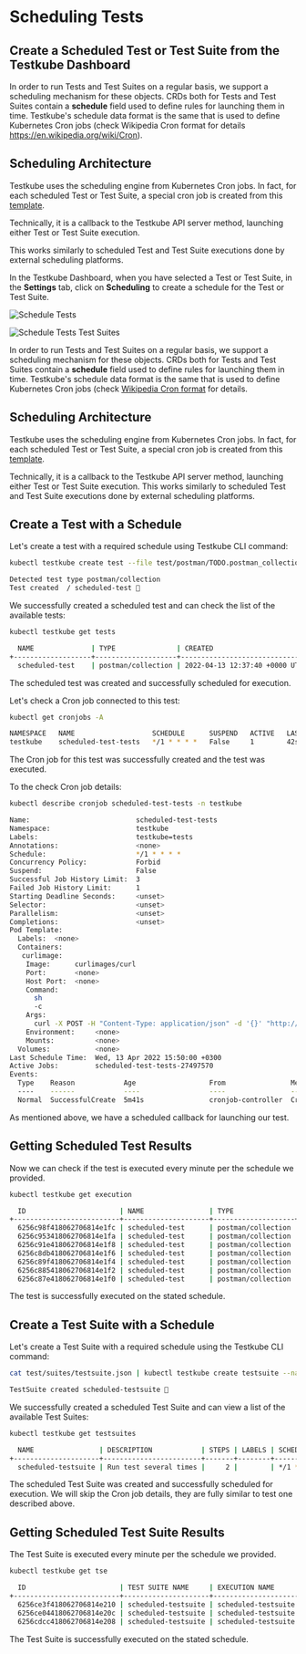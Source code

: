 
# Scheduling Tests

<Tabs>
<TabItem value="dashboard" label="Dashboard" default>

## Create a Scheduled Test or Test Suite from the Testkube Dashboard

In order to run Tests and Test Suites on a regular basis, we support a scheduling mechanism for these objects.
CRDs both for Tests and Test Suites contain a **schedule** field used to define rules for launching them in time.
Testkube's schedule data format is the same that is used to define Kubernetes Cron jobs (check Wikipedia Cron format for details <https://en.wikipedia.org/wiki/Cron>).

## Scheduling Architecture

Testkube uses the scheduling engine from Kubernetes Cron jobs.
In fact, for each scheduled Test or Test Suite, a special cron job is created from this [template](ttps://github.com/kubeshop/helm-charts/tree/main/charts/testkube-operator/cronjob-template.yml).

Technically, it is a callback to the Testkube API server method, launching either Test or Test Suite execution.

This works similarly to scheduled Test and Test Suite executions done by external scheduling platforms.

In the Testkube Dashboard, when you have selected a Test or Test Suite, in the **Settings** tab, click on **Scheduling** to create a schedule for the Test or Test Suite.

![Schedule Tests](../img/schedule-tests.png)

![Schedule Tests Test Suites](../img/schedule-test-suites.png)

</TabItem>

<TabItem value="cli" label="CLI">

In order to run Tests and Test Suites on a regular basis, we support a scheduling mechanism for these objects.
CRDs both for Tests and Test Suites contain a **schedule** field used to define rules for launching them in time.
Testkube's schedule data format is the same that is used to define Kubernetes Cron jobs (check [Wikipedia Cron format](https://en.wikipedia.org/wiki/Cron) for details.

## Scheduling Architecture

Testkube uses the scheduling engine from Kubernetes Cron jobs.
In fact, for each scheduled Test or Test Suite, a special cron job is created from this [template](https://github.com/kubeshop/helm-charts/tree/main/charts/testkube-operator/cronjob-template.yml).

Technically, it is a callback to the Testkube API server method, launching either Test or Test Suite execution.
This works similarly to scheduled Test and Test Suite executions done by external scheduling platforms.

## Create a Test with a Schedule

Let's create a test with a required schedule using Testkube CLI command:

```sh
kubectl testkube create test --file test/postman/TODO.postman_collection.json --name scheduled-test --schedule="*/1 * * * *"
```

```sh title="Expected output:"
Detected test type postman/collection
Test created  / scheduled-test 🥇
```

We successfully created a scheduled test and can check the list of the available tests:

```sh
kubectl testkube get tests
```

```sh title="Expected output:"
  NAME              | TYPE               | CREATED                       | LABELS | SCHEDULE    | STATUS | EXECUTION ID
+-------------------+--------------------+-------------------------------+--------+-------------+--------+--------------------------+
  scheduled-test    | postman/collection | 2022-04-13 12:37:40 +0000 UTC |        | */1 * * * * |        |
```

The scheduled test was created and successfully scheduled for execution.

Let's check a Cron job connected to this test:

```sh
kubectl get cronjobs -A
```

```sh title="Expected output:"
NAMESPACE   NAME                   SCHEDULE      SUSPEND   ACTIVE   LAST SCHEDULE   AGE
testkube    scheduled-test-tests   */1 * * * *   False     1        42s           3m22s
```

The Cron job for this test was successfully created and the test was executed.

To the check Cron job details:

```sh
kubectl describe cronjob scheduled-test-tests -n testkube
```

```sh title="Expected output:"
Name:                          scheduled-test-tests
Namespace:                     testkube
Labels:                        testkube=tests
Annotations:                   <none>
Schedule:                      */1 * * * *
Concurrency Policy:            Forbid
Suspend:                       False
Successful Job History Limit:  3
Failed Job History Limit:      1
Starting Deadline Seconds:     <unset>
Selector:                      <unset>
Parallelism:                   <unset>
Completions:                   <unset>
Pod Template:
  Labels:  <none>
  Containers:
   curlimage:
    Image:      curlimages/curl
    Port:       <none>
    Host Port:  <none>
    Command:
      sh
      -c
    Args:
      curl -X POST -H "Content-Type: application/json" -d '{}' "http://testkube-api-server:8088/v1/tests/scheduled-test/executions?callback=true"
    Environment:     <none>
    Mounts:          <none>
  Volumes:           <none>
Last Schedule Time:  Wed, 13 Apr 2022 15:50:00 +0300
Active Jobs:         scheduled-test-tests-27497570
Events:
  Type    Reason            Age                  From                Message
  ----    ------            ----                 ----                -------
  Normal  SuccessfulCreate  5m41s                cronjob-controller  Created job scheduled-test-tests-2749757
```

As mentioned above, we have a scheduled callback for launching our test.

## Getting Scheduled Test Results

Now we can check if the test is executed every minute per the schedule we provided.

```sh
kubectl testkube get execution
```

```sh title="Expected output:"
  ID                       | NAME                | TYPE               | STATUS  | LABELS
+--------------------------+---------------------+--------------------+---------+--------+
  6256c98f418062706814e1fc | scheduled-test      | postman/collection | passed  |
  6256c953418062706814e1fa | scheduled-test      | postman/collection | passed  |
  6256c91e418062706814e1f8 | scheduled-test      | postman/collection | passed  |
  6256c8db418062706814e1f6 | scheduled-test      | postman/collection | passed  |
  6256c89f418062706814e1f4 | scheduled-test      | postman/collection | passed  |
  6256c885418062706814e1f2 | scheduled-test      | postman/collection | passed  |
  6256c87e418062706814e1f0 | scheduled-test      | postman/collection | passed  |
```

The test is successfully executed on the stated schedule.

## Create a Test Suite with a Schedule

Let's create a Test Suite with a required schedule using the Testkube CLI command:

```sh
cat test/suites/testsuite.json | kubectl testkube create testsuite --name scheduled-testsuite --schedule="*/1 * * * *"
```

```sh title="Expected output:"
TestSuite created scheduled-testsuite 🥇
```

We successfully created a scheduled Test Suite and can view a list of the available Test Suites:

```sh
kubectl testkube get testsuites
```

```sh title="Expected output:"
  NAME                | DESCRIPTION            | STEPS | LABELS | SCHEDULE    | STATUS | EXECUTION ID
+---------------------+------------------------+-------+--------+-------------+--------+--------------+
  scheduled-testsuite | Run test several times |     2 |        | */1 * * * * |        |
```

The scheduled Test Suite was created and successfully scheduled for execution.
We will skip the Cron job details, they are fully similar to test one described above.

## Getting Scheduled Test Suite Results

The Test Suite is executed every minute per the schedule we provided.

```sh
kubectl testkube get tse
```

```sh title="Expected output:"
  ID                       | TEST SUITE NAME     | EXECUTION NAME                             | STATUS | STEPS | LABELS
+--------------------------+---------------------+--------------------------------------------+--------+-------+--------+
  6256ce3f418062706814e210 | scheduled-testsuite | scheduled-testsuite.abnormally-in-lark     | passed |     2 |
  6256ce04418062706814e20c | scheduled-testsuite | scheduled-testsuite.kindly-evolved-primate | passed |     2 |
  6256cdcc418062706814e208 | scheduled-testsuite | scheduled-testsuite.formerly-champion-dodo | passed |     2 |
```

The Test Suite is successfully executed on the stated schedule.
